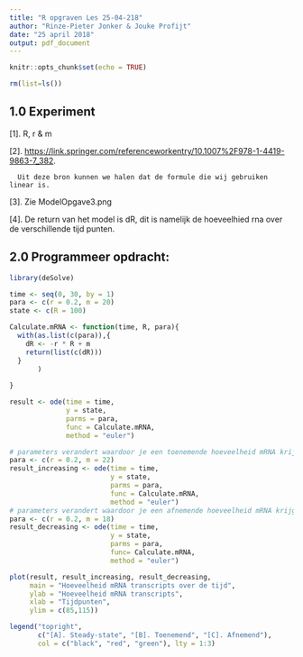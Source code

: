 ```yaml
---
title: "R opgraven Les 25-04-218"
author: "Rinze-Pieter Jonker & Jouke Profijt"
date: "25 april 2018"
output: pdf_document
---
```


```r
knitr::opts_chunk$set(echo = TRUE)
```

```r
rm(list=ls())
```

## 1.0 Experiment
[1].  R, r & m

[2].  [https://link.springer.com/referenceworkentry/10.1007%2F978-1-4419-9863-7_382](https://link.springer.com/referenceworkentry/10.1007%2F978-1-4419-9863-7_382).
      
      Uit deze bron kunnen we halen dat de formule die wij gebruiken linear is.

[3].  Zie ModelOpgave3.png

[4].  De return van het model is dR, dit is namelijk de hoeveelhied rna over de verschillende tijd punten. 


## 2.0 Programmeer opdracht:

```r
library(deSolve)

time <- seq(0, 30, by = 1)
para <- c(r = 0.2, m = 20)
state <- c(R = 100)

Calculate.mRNA <- function(time, R, para){
  with(as.list(c(para)),{
    dR <- -r * R + m
    return(list(c(dR)))
  }
       )
  
}

result <- ode(time = time,
              y = state,
              parms = para,
              func = Calculate.mRNA,
              method = "euler")

# parameters verandert waardoor je een toenemende hoeveelheid mRNA krijgt
para <- c(r = 0.2, m = 22)
result_increasing <- ode(time = time,
                         y = state,
                         parms = para,
                         func = Calculate.mRNA,
                         method = "euler")
# parameters verandert waardoor je een afnemende hoeveelheid mRNA krijgt
para <- c(r = 0.2, m = 18)
result_decreasing <- ode(time = time,
                         y = state,
                         parms = para,
                         func= Calculate.mRNA,
                         method = "euler")

plot(result, result_increasing, result_decreasing,
     main = "Hoeveelheid mRNA transcripts over de tijd",
     ylab = "Hoeveelheid mRNA transcripts",
     xlab = "Tijdpunten",
     ylim = c(85,115))

legend("topright",
       c("[A]. Steady-state", "[B]. Toenemend", "[C]. Afnemend"),
       col = c("black", "red", "green"), lty = 1:3)
```

